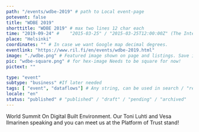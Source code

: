 ```yaml
---
path: "/events/wdbe-2019" # path to Local event-page
potevent: false
title: "WDBE 2019"
shorttitle: "WDBE 2019" # max two lines 12 char each
time: "2019-09-24" # 	"2015-03-25" / "2015-03-25T12:00:00Z" (The International Standard)
place: "Helsinki"
coordinates: "" # In case we want Google map decimal degrees.
eventlink: "https://www.ril.fi/en/events/wdbe-2019.html"
image: "./wdbe.png" # Featured image shown on page and listings. Save in same folder. Don't use svg.
pic: "wdbe-square.png" # for hex-image Needs to be square for now!
pictext: ""

type: "event" 
subtype: "business" #If later needed
tags: [ "event", "dataflows"] # Any string, can be used in search / "related content"
locale: "en"
status: "published" # "published" / "draft" / "pending" / "archived"
---
```

World Summit On Digital Built Environment. Our Toni Luhti and Vesa llmarinen speaking and you can meet us at the Platform of Trust stand! 
